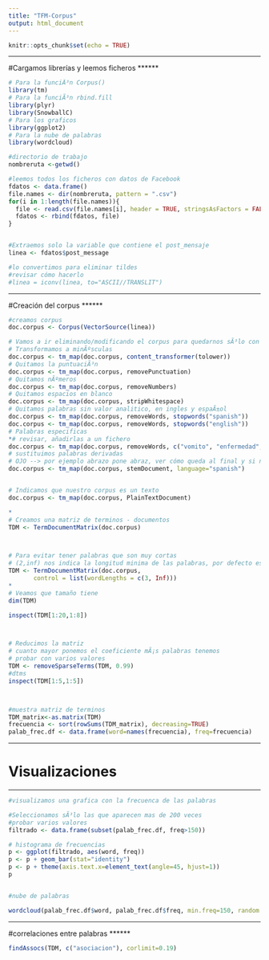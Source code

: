 ---
title: "TFM-Corpus"
output: html_document
---

```{r setup, include=FALSE}
knitr::opts_chunk$set(echo = TRUE)
```

******
#Cargamos librerías y leemos ficheros
******


```{r,eval=TRUE,echo=TRUE,warning=FALSE, message=FALSE}
# Para la funciÃ³n Corpus()
library(tm)
# Para la funciÃ³n rbind.fill
library(plyr)
library(SnowballC)
# Para los graficos
library(ggplot2)  
# Para la nube de palabras
library(wordcloud)

#directorio de trabajo
nombreruta <-getwd()

#leemos todos los ficheros con datos de Facebook
fdatos <- data.frame()
file.names <- dir(nombreruta, pattern = ".csv")
for(i in 1:length(file.names)){
  file <- read.csv(file.names[i], header = TRUE, stringsAsFactors = FALSE,encoding = "UTF-8")
  fdatos <- rbind(fdatos, file)
}


#Extraemos solo la variable que contiene el post_mensaje
linea <- fdatos$post_message

#lo convertimos para eliminar tildes 
#revisar cómo hacerlo
#linea = iconv(linea, to="ASCII//TRANSLIT")


```


******
#Creación del corpus
******

```{r}
#creamos corpus
doc.corpus <- Corpus(VectorSource(linea))

# Vamos a ir eliminando/modificando el corpus para quedarnos sÃ³lo con las palabras necesarias 
# Transformamos a minÃºsculas
doc.corpus <- tm_map(doc.corpus, content_transformer(tolower)) 
# Quitamos la puntuaciÃ³n
doc.corpus <- tm_map(doc.corpus, removePunctuation) 
# Quitamos nÃºmeros
doc.corpus <- tm_map(doc.corpus, removeNumbers)
# Quitamos espacios en blanco
doc.corpus <- tm_map(doc.corpus, stripWhitespace)
# Quitamos palabras sin valor analitico, en ingles y espaÃ±ol
doc.corpus <- tm_map(doc.corpus, removeWords, stopwords("spanish")) 
doc.corpus <- tm_map(doc.corpus, removeWords, stopwords("english"))  
# Palabras especificas
*# revisar, añadirlas a un fichero
doc.corpus <- tm_map(doc.corpus, removeWords, c("vomito", "enfermedad","sindrome","asociacion","marfan","paramo","gracias"))   
# sustituimos palabras derivadas 
# OJO --> por ejemplo abrazo pone abraz, ver cómo queda al final y si nos interesa hacerlo
doc.corpus <- tm_map(doc.corpus, stemDocument, language="spanish")


# Indicamos que nuestro corpus es un texto
doc.corpus <- tm_map(doc.corpus, PlainTextDocument) 

*
# Creamos una matriz de terminos - documentos
TDM <- TermDocumentMatrix(doc.corpus)



# Para evitar tener palabras que son muy cortas 
# (2,inf) nos indica la longitud minima de las palabras, por defecto es 3
TDM <- TermDocumentMatrix(doc.corpus, 
       control = list(wordLengths = c(3, Inf))) 
*
# Veamos que tamaño tiene
dim(TDM)

inspect(TDM[1:20,1:8])



# Reducimos la matriz
# cuanto mayor ponemos el coeficiente mÃ¡s palabras tenemos
# probar con varios valores
TDM <- removeSparseTerms(TDM, 0.99)
#dtms
inspect(TDM[1:5,1:5])



#muestra matriz de terminos
TDM_matrix<-as.matrix(TDM)
frecuencia <- sort(rowSums(TDM_matrix), decreasing=TRUE)
palab_frec.df <- data.frame(word=names(frecuencia), freq=frecuencia)


```


******
# Visualizaciones
******
```{r}

#visualizamos una grafica con la frecuenca de las palabras

#Seleccionamos sÃ³lo las que aparecen mas de 200 veces
#probar varios valores
filtrado <- data.frame(subset(palab_frec.df, freq>150))

# histograma de frecuencias
p <- ggplot(filtrado, aes(word, freq))    
p <- p + geom_bar(stat="identity")   
p <- p + theme(axis.text.x=element_text(angle=45, hjust=1))   
p 


#nube de palabras

wordcloud(palab_frec.df$word, palab_frec.df$freq, min.freq=150, random.color=TRUE, colors=rainbow(7))


```
******
#correlaciones entre palabras
******
```{r}
findAssocs(TDM, c("asociacion"), corlimit=0.19)
```
 
